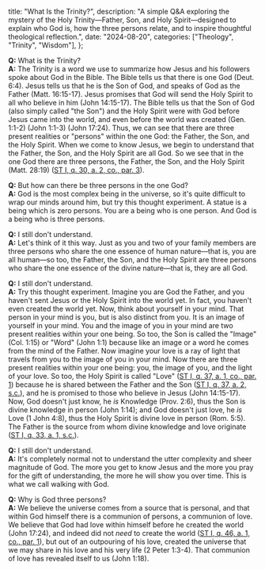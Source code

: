   title: "What Is the Trinity?",
  description: "A simple Q&A exploring the mystery of the Holy Trinity—Father, Son, and Holy Spirit—designed to explain who God is, how the three persons relate, and to inspire thoughtful theological reflection.",
  date: "2024-08-20",
  categories: ["Theology", "Trinity", "Wisdom"],
};

**Q:** What is the Trinity?<br/>
**A:** The Trinity is a word we use to summarize how Jesus and his followers spoke about God in the Bible. The Bible tells us that there is one God (Deut. 6:4). Jesus tells us that he is the Son of God, and speaks of God as the Father (Matt. 16:15-17). Jesus promises that God will send the Holy Spirit to all who believe in him (John 14:15-17). The Bible tells us that the Son of God (also simply called "the Son") and the Holy Spirit were with God before Jesus came into the world, and even before the world was created (Gen. 1:1-2) (John 1:1-3) (John 17:24). Thus, we can see that there are three present realities or "persons" within the one God: the Father, the Son, and the Holy Spirit. When we come to know Jesus, we begin to understand that the Father, the Son, and the Holy Spirit are all God. So we see that in the one God there are three persons, the Father, the Son, and the Holy Spirit (Matt. 28:19) ([ST I, q. 30, a. 2, co., par. 3](https://aquinas.cc/la/en/~ST.I.Q30.A2.C.3)).

**Q:** But how can there be three persons in the one God?<br/>
**A:** God is the most complex being in the universe, so it's quite difficult to wrap our minds around him, but try this thought experiment. A statue is a being which is zero persons. You are a being who is one person. And God is a being who is three persons.

**Q:** I still don't understand.<br/>
**A:** Let's think of it this way. Just as you and two of your family members are three persons who share the one essence of human nature—that is, you are all human—so too, the Father, the Son, and the Holy Spirit are three persons who share the one essence of the divine nature—that is, they are all God.

**Q:** I still don't understand.<br/>
**A:** Try this thought experiment. Imagine you are God the Father, and you haven't sent Jesus or the Holy Spirit into the world yet. In fact, you haven't even created the world yet. Now, think about yourself in your mind. That person in your mind is you, but is also distinct from you. It is an image of yourself in your mind. You and the image of you in your mind are two present realities within your one being. So too, the Son is called the "Image" (Col. 1:15) or "Word" (John 1:1) because like an image or a word he comes from the mind of the Father. Now imagine your love is a ray of light that travels from you to the image of you in your mind. Now there are three present realities within your one being: you, the image of you, and the light of your love. So too, the Holy Spirit is called "Love" ([ST I, q. 37, a. 1, co., par. 1](https://aquinas.cc/la/en/~ST.I.Q37.A1.C)) because he is shared between the Father and the Son ([ST I, q. 37, a. 2, s.c.](https://aquinas.cc/la/en/~ST.I.Q37.A2.SC)), and he is promised to those who believe in Jesus (John 14:15-17). Now, God doesn't just know, he *is* Knowledge (Prov. 2:6), thus the Son is divine knowledge in person (John 1:14); and God doesn't just love, he *is* Love (1 John 4:8), thus the Holy Spirit is divine love in person (Rom. 5:5). The Father is the source from whom divine knowledge and love originate ([ST I, q. 33, a. 1, s.c.](https://aquinas.cc/la/en/~ST.I.Q33.A1.SC)).

**Q:** I still don't understand.<br/>
**A:** It's completely normal not to understand the utter complexity and sheer magnitude of God. The more you get to know Jesus and the more you pray for the gift of understanding, the more he will show you over time. This is what we call walking with God.

**Q:** Why is God three persons?<br/>
**A:** We believe the universe comes from a source that is personal, and that within God himself there is a communion of persons, a communion of love. We believe that God had love within himself before he created the world (John 17:24), and indeed did not *need* to create the world ([ST I, q. 46, a. 1, co., par. 1](https://aquinas.cc/la/en/~ST.I.Q46.A1.C)), but out of an outpouring of his love, created the universe that we may share in his love and his very life (2 Peter 1:3-4). That communion of love has revealed itself to us (John 1:18).

